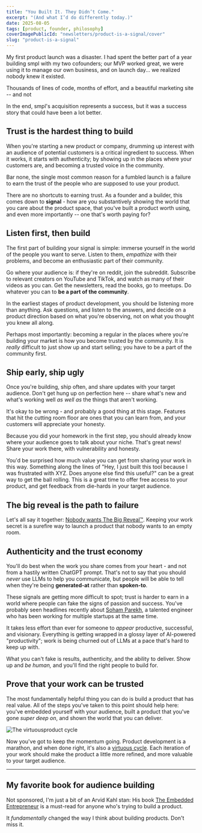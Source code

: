```yaml
---
title: "You Built It. They Didn’t Come."
excerpt: "(And what I’d do differently today.)"
date: 2025-08-05
tags: [product, founder, philosophy]
coverImagePublicId: "newsletters/product-is-a-signal/cover"
slug: "product-is-a-signal"
---
```


My first product launch was a disaster. I had spent the better part of a year building smpl with my two cofounders; our MVP worked great, we were using it to manage our own business, and on launch day... we realized nobody knew it existed.

Thousands of lines of code, months of effort, and a beautiful marketing site -- and not

In the end, smpl's acquisition represents a success, but it was a success story that could have been a lot better.

## Trust is the hardest thing to build

When you're starting a new product or company, drumming up interest with an audience of potential customers is a critical ingredient to success. When it works, it starts with authenticity; by showing up in the places where your customers are, and becoming a trusted voice in the community.

Bar none, the single most common reason for a fumbled launch is a failure to earn the trust of the people who are supposed to use your product.

There are no shortcuts to earning trust. As a founder and a builder, this comes down to **signal** - how are you substantively showing the world that you care about the product space, that you've built a product worth using, and even more importantly -- one that's worth paying for?

## Listen first, then build

The first part of building your signal is simple: immerse yourself in the world of the people you want to serve. Listen to them, _empathize_ with their problems, and become an enthusiastic part of their community.

Go where your audience is: if they're on reddit, join the subreddit. Subscribe to relevant creators on YouTube and TikTok, and watch as many of their videos as you can. Get the newsletters, read the books, go to meetups. Do whatever you can to **be a part of the community**.

In the earliest stages of product development, you should be listening more than anything. Ask questions, and listen to the answers, and decide on a product direction based on what you're observing, not on what you thought you knew all along.

Perhaps most importantly: becoming a regular in the places where you're building your market is how you become trusted by the community. It is _really_ difficult to just show up and start selling; you have to be a part of the community first.

## Ship early, ship ugly

Once you're building, ship often, and share updates with your target audience. Don't get hung up on perfection here -- share what's new and what's working well _as well as_ the things that aren't working.

It's okay to be wrong - and probably a good thing at this stage. Features that hit the cutting room floor are ones that you can learn from, and your customers will appreciate your honesty.

Because you did your homework in the first step, you should already know where your audience goes to talk about your niche. That's great news! Share your work there, with vulnerability and honesty.

You'd be surprised how much value you can get from sharing your work in this way. Something along the lines of "Hey, I just built this tool because I was frustrated with XYZ. Does anyone else find this useful?" can be a great way to get the ball rolling. This is a great time to offer free access to your product, and get feedback from die-hards in your target audience.

## The big reveal is the path to failure

Let's all say it together: [Nobody wants The Big Reveal™️](https://mikebifulco.com/newsletter/nobody-wants-a-big-reveal). Keeping your work secret is a surefire way to launch a product that nobody wants to an empty room.

## Authenticity and the trust economy

You'll do best when the work you share comes from your heart - and not from a hastily written ChatGPT prompt. That's not to say that you should _never_ use LLMs to help you communicate, but people will be able to tell when they're being **generated-at** rather than **spoken-to**.

These signals are getting more difficult to spot; trust is harder to earn in a world where people can fake the signs of passion and success. You've probably seen headlines recently about [Soham Parekh](https://techcrunch.com/2025/07/03/who-is-soham-parekh-the-serial-moonlighter-silicon-valley-startups-cant-stop-hiring/), a talented engineer who has been working for multiple startups at the same time.

It takes less effort than ever for someone to _appear_ productive, successful, and visionary. Everything is getting wrapped in a glossy layer of AI-powered "productivity"; work is being churned out of LLMs at a pace that's hard to keep up with.

What you can't fake is results, authenticity, and the ability to deliver. Show up and _be human,_ and you'll find the right people to build for.

## Prove that your work can be trusted

The most fundamentally helpful thing you can do is build a product that has real value. All of the steps you've taken to this point should help here: you've embedded yourself with your audience, built a product that you've gone _super deep on_, and shown the world that you can deliver.

<Image
  publicId="newsletters/eraser-or-wrecking-ball/product-cycle"
  alt="The virtuousproduct cycle"
  caption="The virtuous product cycle"
/>

Now you've got to keep the momentum going. Product development is a marathon, and when done right, it's also a [virtuous cycle](https://mikebifulco.com/newsletter/eraser-or-wrecking-ball). Each iteration of your work should make the product a little more refined, and more valuable to your target audience.

---

## My favorite book for audience building

Not sponsored, I'm just a bit of an Arvid Kahl stan: His book [The Embedded Entrepreneur](https://www.theembeddedentrepreneur.com/?utm_source=mikebifulco.com&utm_medium=newsletter&utm_campaign=product-is-a-signal) is a must-read for anyone who's trying to build a product.

It _fundamentally_ changed the way I think about building products. Don't miss it.





